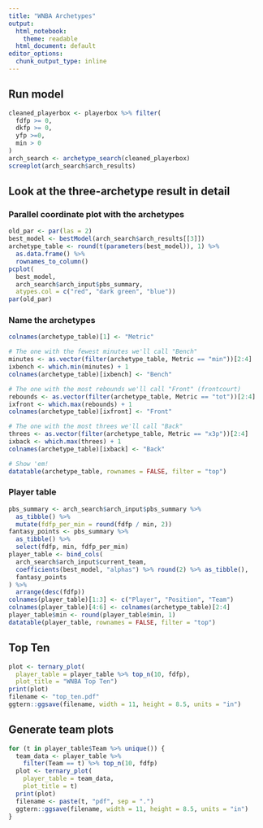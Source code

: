 ```yaml
---
title: "WNBA Archetypes"
output:
  html_notebook: 
    theme: readable
  html_document: default
editor_options: 
  chunk_output_type: inline
---
```

## Run model
```r
cleaned_playerbox <- playerbox %>% filter(
  fdfp >= 0,
  dkfp >= 0,
  yfp >=0,
  min > 0
)
arch_search <- archetype_search(cleaned_playerbox)
screeplot(arch_search$arch_results)
```

## Look at the three-archetype result in detail

### Parallel coordinate plot with the archetypes
```r
old_par <- par(las = 2)
best_model <- bestModel(arch_search$arch_results[[3]])
archetype_table <- round(t(parameters(best_model)), 1) %>%
  as.data.frame() %>%
  rownames_to_column()
pcplot(
  best_model, 
  arch_search$arch_input$pbs_summary, 
  atypes.col = c("red", "dark green", "blue"))
par(old_par)
```
### Name the archetypes
```r
colnames(archetype_table)[1] <- "Metric"

# The one with the fewest minutes we'll call "Bench"
minutes <- as.vector(filter(archetype_table, Metric == "min"))[2:4]
ixbench <- which.min(minutes) + 1
colnames(archetype_table)[ixbench] <- "Bench"

# The one with the most rebounds we'll call "Front" (frontcourt)
rebounds <- as.vector(filter(archetype_table, Metric == "tot"))[2:4]
ixfront <- which.max(rebounds) + 1
colnames(archetype_table)[ixfront] <- "Front"

# The one with the most threes we'll call "Back"
threes <- as.vector(filter(archetype_table, Metric == "x3p"))[2:4]
ixback <- which.max(threes) + 1
colnames(archetype_table)[ixback] <- "Back"

# Show 'em!
datatable(archetype_table, rownames = FALSE, filter = "top")
```
### Player table
```r
pbs_summary <- arch_search$arch_input$pbs_summary %>%
  as_tibble() %>%
  mutate(fdfp_per_min = round(fdfp / min, 2))
fantasy_points <- pbs_summary %>%
  as_tibble() %>%
  select(fdfp, min, fdfp_per_min)
player_table <- bind_cols(
  arch_search$arch_input$current_team,
  coefficients(best_model, "alphas") %>% round(2) %>% as_tibble(),
  fantasy_points
) %>%
  arrange(desc(fdfp))
colnames(player_table)[1:3] <- c("Player", "Position", "Team")
colnames(player_table)[4:6] <- colnames(archetype_table)[2:4]
player_table$min <- round(player_table$min, 1)
datatable(player_table, rownames = FALSE, filter = "top")
```
## Top Ten
```r
plot <- ternary_plot(
  player_table = player_table %>% top_n(10, fdfp), 
  plot_title = "WNBA Top Ten")
print(plot)
filename <- "top_ten.pdf"
ggtern::ggsave(filename, width = 11, height = 8.5, units = "in")
```

## Generate team plots
```r
for (t in player_table$Team %>% unique()) {
  team_data <- player_table %>% 
    filter(Team == t) %>% top_n(10, fdfp)
  plot <- ternary_plot(
    player_table = team_data, 
    plot_title = t)
  print(plot)
  filename <- paste(t, "pdf", sep = ".")
  ggtern::ggsave(filename, width = 11, height = 8.5, units = "in")
}
```
